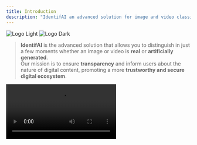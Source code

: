 ```yaml
---
title: Introduction
description: "IdentifAI an advanced solution for image and video classification."
---
```


<img
  className="block dark:hidden"
  src="/images/logo/light.svg"
  alt="Logo Light"
/>
<img
  className="hidden dark:block"
  src="/images/logo/dark.svg"
  alt="Logo Dark"
/>

> **IdentifAI** is the advanced solution that allows you to distinguish in just a few moments whether an image or video is **real** or **artificially generated**.
> <br/> Our mission is to ensure **transparency** and inform users about the nature of digital content, promoting a more **trustworthy and secure digital ecosystem**.

<video controls src="https://identifai.net/wp-content/uploads/2024/12/Setting-Up-Your-Development-Environment_Small.mp4" alt="API Introduction video"/>

<img
  className="hidden"
  src="/images/diagram.png"
  alt="IdentifAI usage diagram"
/>

## How it works
Utilizing cutting-edge artificial intelligence algorithms and degenerative models, IdentifAI API **deeply analyzes** visual characteristics, textures, pixels, and audio signals to identify typical signs of artificial generation.
<br/> Unlike generative models, our **degenerative models** focus on identifying the peculiarities that distinguish real content from synthetic ones.
<br/> Ideal for social platforms, verification systems, and applications that require a high level of security, IdentifAI offers reliable support to **enhance trust** in sharing and consuming digital content.
<br/> Integrating our API means contributing to preventing the spread of false or manipulated information, protecting content integrity, and **fostering trust among people**.

## Key Features
- **Precise recognition** between real and artificial images and videos
- **Instant reports** with detailed reliability scores
- **Multi-format** support for various file types (JPEG, PNG, MP4, WAV, etc.)
- **Easy integration** into your applications via versatile APIs

Join us in building a more transparent and **reliable digital future**, where technology helps protect content integrity and **promotes trust** among users.

<CardGroup>
  <Card 
    title="Go to Quickstart"
    icon="rocket"
    href="quickstart">
    Start your classification journey!
  </Card>
  <Card 
    title="See API Reference"
    icon="code"
    href="api-reference/introduction">
    Learn how to use our APIs.
  </Card>
</CardGroup>
